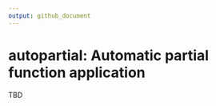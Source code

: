 ```yaml
---
output: github_document
---
```


<!-- README.md is generated from README.Rmd. Please edit that file -->

# autopartial: Automatic partial function application

<!-- badges: start -->
<!-- badges: end -->

TBD


